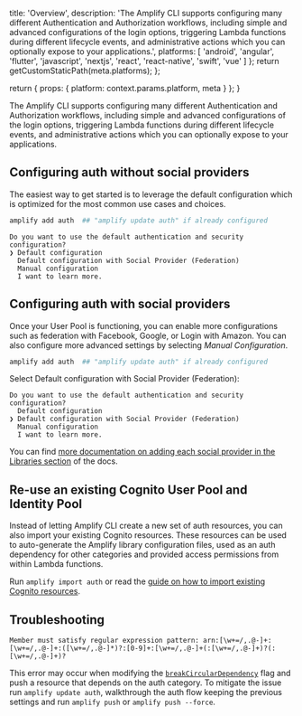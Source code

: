 
  title: 'Overview',
  description: 'The Amplify CLI supports configuring many different Authentication and Authorization workflows, including simple and advanced configurations of the login options, triggering Lambda functions during different lifecycle events, and administrative actions which you can optionally expose to your applications.',
  platforms: [
    'android',
    'angular',
    'flutter',
    'javascript',
    'nextjs',
    'react',
    'react-native',
    'swift',
    'vue'
  ]
};
  return getCustomStaticPath(meta.platforms);
};

  return {
    props: {
      platform: context.params.platform,
      meta
    }
  };
}

The Amplify CLI supports configuring many different Authentication and Authorization workflows, including simple and advanced configurations of the login options, triggering Lambda functions during different lifecycle events, and administrative actions which you can optionally expose to your applications.

## Configuring auth without social providers

The easiest way to get started is to leverage the default configuration which is optimized for the most common use cases and choices.

```bash
amplify add auth  ## "amplify update auth" if already configured
```

```console
Do you want to use the default authentication and security configuration?
❯ Default configuration
  Default configuration with Social Provider (Federation)
  Manual configuration
  I want to learn more.
```

## Configuring auth with social providers

Once your User Pool is functioning, you can enable more configurations such as federation with Facebook, Google, or Login with Amazon. You can also configure more advanced settings by selecting _Manual Configuration_.

```bash
amplify add auth  ## "amplify update auth" if already configured
```

Select Default configuration with Social Provider (Federation):

```console
Do you want to use the default authentication and security configuration?
  Default configuration
❯ Default configuration with Social Provider (Federation)
  Manual configuration
  I want to learn more.
```

You can find [more documentation on adding each social provider in the Libraries section](https://docs.amplify.aws/lib/auth/social/q/platform/js#setup-your-auth-provider) of the docs.

## Re-use an existing Cognito User Pool and Identity Pool

Instead of letting Amplify CLI create a new set of auth resources, you can also import your existing Cognito resources. These resources can be used to auto-generate the Amplify library configuration files, used as an auth dependency for other categories and provided access permissions from within Lambda functions.

Run `amplify import auth` or read the [guide on how to import existing Cognito resources](/cli/auth/import).

## Troubleshooting

```
Member must satisfy regular expression pattern: arn:[\w+=/,.@-]+:[\w+=/,.@-]+:([\w+=/,.@-]*)?:[0-9]+:[\w+=/,.@-]+(:[\w+=/,.@-]+)?(:[\w+=/,.@-]+)?
```

This error may occur when modifying the [`breakCircularDependency`](/cli/reference/feature-flags/#breakCircularDependency) flag and push a resource that depends on the auth category. To mitigate the issue run `amplify update auth`, walkthrough the auth flow keeping the previous settings and run `amplify push` or `amplify push --force`.
